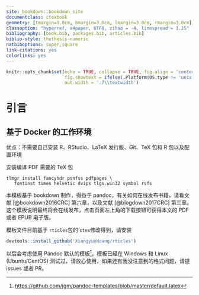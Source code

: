 ```yaml
--- 
site: bookdown::bookdown_site
documentclass: ctexbook
geometry: [tmargin=3.0cm, bmargin=3.0cm, lmargin=3.0cm, rmargin=3.0cm]
classoption: "hyperref, a4paper, UTF8, zihao = -4, linespread = 1.25"
bibliography: [book.bib, packages.bib, articles.bib]
biblio-style: thuthesis-numeric
natbiboptions: super,square
link-citations: yes
colorlinks: yes
---
```


```r
knitr::opts_chunk$set(echo = TRUE, collapse = TRUE, fig.align = 'center',
                      fig.showtext = ifelse(.Platform$OS.type != 'unix',FALSE,TRUE),
                      out.width = '.7\\textwidth')
```

# 引言

\pagenumbering{arabic}

## 基于 Docker 的工作环境

优点：不需要自己安装 R、RStudio、LaTeX 发行版、Git、TeX 包和 R 包以及配置环境

安装编译 PDF 需要的 TeX 包

```
tlmgr install fancyhdr psnfss pdfpages \
   fontinst times helvetic dvips tlgs.win32 symbol rsfs
```

本模板基于 bookdown 制作，得益于 pandoc，有关如何在线发布书籍，请看文献 [@bookdown2016CRC] 第六章，以及文献 [@blogdown2017CRC] 第三章。这个模板说明最终将会在线发布，点击页面左上角的下载按钮可获得本文的 PDF 或者 EPUB 电子版。

模板文件目前基于 `rticles`包的 `ctex`修改得到，请安装

```r
devtools::install_github('XiangyunHuang/rticles')
```

以后会考虑使用 Pandoc 默认的模板^[<https://github.com/jgm/pandoc-templates/blob/master/default.latex>]。模板已经在 Windows 和 Linux (Ubuntu/CentOS) 测试过，请放心使用，如果还有我没注意到的格式问题，请提 issues 或者 PR。
